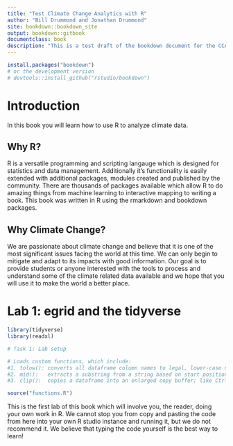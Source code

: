 ```yaml
---
title: "Test Climate Change Analytics with R"
author: "Bill Drummond and Jonathan Drummond"
site: bookdown::bookdown_site
output: bookdown::gitbook
documentclass: book
description: "This is a test draft of the bookdown document for the CCA Book."
---
```


```r
install.packages("bookdown")
# or the development version
# devtools::install_github("rstudio/bookdown")
```

# Introduction

In this book you will learn how to use R to analyze climate data.

## Why R?

R is a versatile programming and scripting langauge which is designed for statistics and data management. Additionally it's functionality is easily extended with additional packages, modules created and published by the community. There are thousands of packages available which allow R to do amazing things from machine learning to interactive mapping to writing a book. This book was written in R using the rmarkdown and bookdown packages.

## Why Climate Change?

We are passionate about climate change and believe that it is one of the most significant issues facing the world at this time. We can only begin to mitigate and adapt to its impacts with good information. Our goal is to provide students or anyone interested with the tools to process and understand some of the climate related data available and we hope that you will use it to make the world a better place.

<!--chapter:end:index.Rmd-->

# Lab 1: egrid and the tidyverse

```r
library(tidyverse)
library(readxl)

# Task 1: Lab setup 

# Loads custom functions, which include:
#1. tolow(): converts all dataframe column names to legal, lower-case names
#2. mid():   extracts a substring from a string based on start position and length
#3. clip():  copies a dataframe into an enlarged copy buffer; like Ctrl-C

source("functions.R")

```

This is the first lab of this book which will involve you, the reader, doing your own work in R. We cannot stop you from copy and pasting the code from here into your own R studio instance and running it, but we do not recommend it. We believe that typing the code yourself is the best way to learn!

<!--chapter:end:01-egrid.rmd-->


